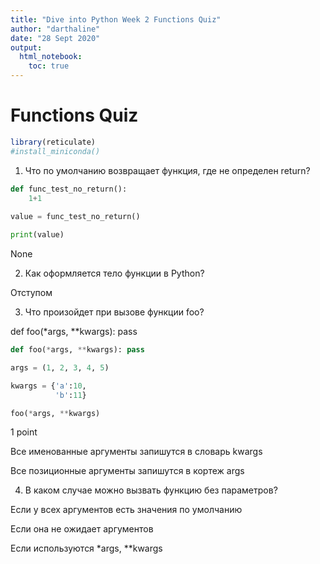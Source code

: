 ```yaml
---
title: "Dive into Python Week 2 Functions Quiz"
author: "darthaline"
date: "28 Sept 2020"
output:
  html_notebook:
    toc: true
---
```


# Functions Quiz

```r
library(reticulate)
#install_miniconda()
```


1. Что по умолчанию возвращает функция, где не определен return?

```python
def func_test_no_return():
    1+1
    
value = func_test_no_return()

print(value)
```

None


2. Как оформляется тело функции в Python?

Отступом


3. Что произойдет при вызове функции foo?

def foo(*args, **kwargs): pass
```python
def foo(*args, **kwargs): pass

args = (1, 2, 3, 4, 5)

kwargs = {'a':10,
          'b':11}

foo(*args, **kwargs)
```

1 point

Все именованные аргументы запишутся в словарь kwargs

Все позиционные аргументы запишутся в кортеж args


4. В каком случае можно вызвать функцию без параметров?

Если у всех аргументов есть значения по умолчанию

Если она не ожидает аргументов

Если используются *args, **kwargs





